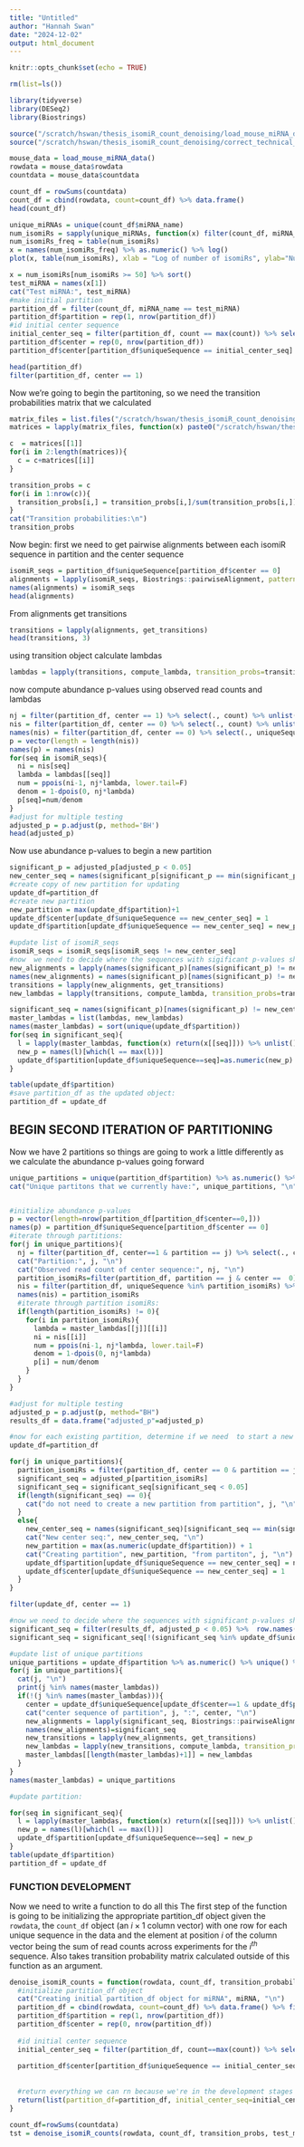 ```yaml
---
title: "Untitled"
author: "Hannah Swan"
date: "2024-12-02"
output: html_document
---
```


```r
knitr::opts_chunk$set(echo = TRUE)
```

```r
rm(list=ls())
```

```r
library(tidyverse)
library(DESeq2)
library(Biostrings)
```

```r
source("/scratch/hswan/thesis_isomiR_count_denoising/load_mouse_miRNA_data_function.R")
source("/scratch/hswan/thesis_isomiR_count_denoising/correct_technical_length_variant_functions.R")
```

```r
mouse_data = load_mouse_miRNA_data()
rowdata = mouse_data$rowdata
countdata = mouse_data$countdata
```

```r
count_df = rowSums(countdata) 
count_df = cbind(rowdata, count=count_df) %>% data.frame()
head(count_df)

unique_miRNAs = unique(count_df$miRNA_name)
num_isomiRs = sapply(unique_miRNAs, function(x) filter(count_df, miRNA_name == x) %>% nrow())
num_isomiRs_freq = table(num_isomiRs)
x = names(num_isomiRs_freq) %>% as.numeric() %>% log()
plot(x, table(num_isomiRs), xlab = "Log of number of isomiRs", ylab="Number of miRNAs")
```

```r
x = num_isomiRs[num_isomiRs >= 50] %>% sort()
test_miRNA = names(x[1])
cat("Test miRNA:", test_miRNA)
#make initial partition
partition_df = filter(count_df, miRNA_name == test_miRNA)
partition_df$partition = rep(1, nrow(partition_df))
#id initial center sequence
initial_center_seq = filter(partition_df, count == max(count)) %>% select(., uniqueSequence) %>% unlist() %>% unname()
partition_df$center = rep(0, nrow(partition_df))
partition_df$center[partition_df$uniqueSequence == initial_center_seq] = 1

head(partition_df)
filter(partition_df, center == 1)
```

\n\n Now we're going to begin the partitoning, so we need the transition probabilities  matrix that we calculated 
```r
matrix_files = list.files("/scratch/hswan/thesis_isomiR_count_denoising/transition_count_matrices")
matrices = lapply(matrix_files, function(x) paste0("/scratch/hswan/thesis_isomiR_count_denoising/transition_count_matrices/", x) %>% readRDS())

c  = matrices[[1]]
for(i in 2:length(matrices)){
  c = c+matrices[[i]]
}

transition_probs = c
for(i in 1:nrow(c)){
  transition_probs[i,] = transition_probs[i,]/sum(transition_probs[i,])
}
cat("Transition probabilities:\n")
transition_probs
```

\n\n Now begin: first we need to get pairwise alignments between each isomiR sequence in partition and the center sequence
```r
isomiR_seqs = partition_df$uniqueSequence[partition_df$center == 0]
alignments = lapply(isomiR_seqs, Biostrings::pairwiseAlignment, pattern = initial_center_seq)
names(alignments) = isomiR_seqs
head(alignments)
```
\n\n From alignments get transitions
```r
transitions = lapply(alignments, get_transitions)
head(transitions, 3)
```
\n\n using transition object calculate lambdas
```r
lambdas = lapply(transitions, compute_lambda, transition_probs=transition_probs)
```

\n\n now compute abundance p-values using observed read counts and lambdas
```r
nj = filter(partition_df, center == 1) %>% select(., count) %>% unlist() %>% unname()
nis = filter(partition_df, center == 0) %>% select(., count) %>% unlist()
names(nis) = filter(partition_df, center == 0) %>% select(., uniqueSequence) %>% unlist() 
p = vector(length = length(nis))
names(p) = names(nis)
for(seq in isomiR_seqs){
  ni = nis[seq]
  lambda = lambdas[[seq]]
  num = ppois(ni-1, nj*lambda, lower.tail=F)
  denom = 1-dpois(0, nj*lambda)
  p[seq]=num/denom
}
#adjust for multiple testing 
adjusted_p = p.adjust(p, method='BH')
head(adjusted_p)
```
\n\n Now use abundance p-values to begin a new  partition
```r
significant_p = adjusted_p[adjusted_p < 0.05] 
new_center_seq = names(significant_p[significant_p == min(significant_p)])
#create copy of new partition for updating
update_df=partition_df
#create new partition
new_partition = max(update_df$partition)+1
update_df$center[update_df$uniqueSequence == new_center_seq] = 1
update_df$partition[update_df$uniqueSequence == new_center_seq] = new_partition

#update list of isomiR_seqs
isomiR_seqs = isomiR_seqs[isomiR_seqs != new_center_seq]
#now  we need to decide where the sequences with sigificant p-values should go
new_alignments = lapply(names(significant_p)[names(significant_p) != new_center_seq], Biostrings::pairwiseAlignment, pattern = new_center_seq)
names(new_alignments) = names(significant_p)[names(significant_p) != new_center_seq]
transitions = lapply(new_alignments, get_transitions)
new_lambdas = lapply(transitions, compute_lambda, transition_probs=transition_probs)

significant_seq = names(significant_p)[names(significant_p) != new_center_seq]
master_lambdas = list(lambdas, new_lambdas)
names(master_lambdas) = sort(unique(update_df$partition))
for(seq in significant_seq){
  l = lapply(master_lambdas, function(x) return(x[[seq]])) %>% unlist()
  new_p = names(l)[which(l == max(l))]
  update_df$partition[update_df$uniqueSequence==seq]=as.numeric(new_p)
}

table(update_df$partition)
#save partition_df as the updated object:
partition_df = update_df
```

## BEGIN SECOND ITERATION OF PARTITIONING

\n\n Now we have 2 partitions so things are going to work a little differently as we calculate the abundance p-values going forward

```r
unique_partitions = unique(partition_df$partition) %>% as.numeric() %>% sort()
cat("Unique partitons that we currently have:", unique_partitions, "\n")


#initialize abundance p-values 
p = vector(length=nrow(partition_df[partition_df$center==0,]))
names(p) = partition_df$uniqueSequence[partition_df$center == 0]
#iterate through partitions:
for(j in unique_partitions){
  nj = filter(partition_df, center==1 & partition == j) %>% select(., count)  %>% unlist() %>%  unname()
  cat("Partition:", j, "\n")
  cat("Observed read count of center sequence:", nj, "\n")
  partition_isomiRs=filter(partition_df, partition == j & center ==  0) %>% select(., uniqueSequence) %>% unlist()
  nis = filter(partition_df, uniqueSequence %in% partition_isomiRs) %>% select(., count) %>% unlist()
  names(nis) = partition_isomiRs
  #iterate through partition isomiRs:
  if(length(partition_isomiRs) != 0){
    for(i in partition_isomiRs){
      lambda = master_lambdas[[j]][[i]]
      ni = nis[[i]]
      num = ppois(ni-1, nj*lambda, lower.tail=F)
      denom = 1-dpois(0, nj*lambda)
      p[i] = num/denom
    }
  }
}

#adjust for multiple testing
adjusted_p = p.adjust(p, method="BH") 
results_df = data.frame("adjusted_p"=adjusted_p)

#now for each existing partition, determine if we need  to start a new partition
update_df=partition_df

for(j in unique_partitions){
  partition_isomiRs = filter(partition_df, center == 0 & partition == j) %>% select(., uniqueSequence) %>% unlist() %>% unname()
  significant_seq = adjusted_p[partition_isomiRs]
  significant_seq = significant_seq[significant_seq < 0.05]
  if(length(significant_seq) == 0){
    cat("do not need to create a new partition from partition", j, "\n")
  }
  else{
    new_center_seq = names(significant_seq)[significant_seq == min(significant_seq)]
    cat("New center seq:", new_center_seq, "\n")
    new_partition = max(as.numeric(update_df$partition)) + 1
    cat("Creating partition", new_partition, "from partiton", j, "\n")
    update_df$partition[update_df$uniqueSequence == new_center_seq] = new_partition
    update_df$center[update_df$uniqueSequence == new_center_seq] = 1
  }
}

filter(update_df, center == 1)

#now we need to decide where the sequences with significant p-values should go
significant_seq = filter(results_df, adjusted_p < 0.05) %>%  row.names()
significant_seq = significant_seq[!(significant_seq %in% update_df$uniqueSequence[update_df$center==1])]

#update list of unique partitions
unique_partitions = update_df$partition %>% as.numeric() %>% unique() %>% sort()
for(j in unique_partitions){
  cat(j, "\n")
  print(j %in% names(master_lambdas))
  if(!(j %in% names(master_lambdas))){
    center = update_df$uniqueSequence[update_df$center==1 & update_df$partition==j]
    cat("center sequence of partition", j, ":", center, "\n")
    new_alignments = lapply(significant_seq, Biostrings::pairwiseAlignment, pattern=center)
    names(new_alignments)=significant_seq
    new_transitions = lapply(new_alignments, get_transitions)
    new_lambdas = lapply(new_transitions, compute_lambda, transition_probs=transition_probs)
    master_lambdas[[length(master_lambdas)+1]] = new_lambdas
  }
}
names(master_lambdas) = unique_partitions

#update partition:

for(seq in significant_seq){
  l = lapply(master_lambdas, function(x) return(x[[seq]])) %>% unlist()
  new_p = names(l)[which(l == max(l))]
  update_df$partition[update_df$uniqueSequence==seq] = new_p
}
table(update_df$partition)
partition_df = update_df
```

### FUNCTION DEVELOPMENT
\n\n Now we need to write a function to do all this
The first step of the function is going to be initializing the appropriate partition_df object given the `rowdata`, the `count_df` object (an $i \times 1$ column vector) with one row for each unique sequence in the data and the element at position $i$ of the column vector being the sum of read counts across experiments for the $i^{th}$ sequence. Also takes transition probability matrix calculated outside of this function as an argument. 
```r

denoise_isomiR_counts = function(rowdata, count_df, transition_probability_matrix, miRNA){
  #initialize partition_df object 
  cat("Creating initial partition_df object for miRNA", miRNA, "\n")
  partition_df = cbind(rowdata, count=count_df) %>% data.frame() %>% filter(., miRNA_name == miRNA)
  partition_df$partition = rep(1, nrow(partition_df))
  partition_df$center = rep(0, nrow(partition_df))
  
  #id initial center sequence 
  initial_center_seq = filter(partition_df, count==max(count)) %>% select(., uniqueSequence) %>% unlist() %>% unname()
  
  partition_df$center[partition_df$uniqueSequence == initial_center_seq] = 1
  
  
  #return everything we can rn because we're in the development stages (ugh lol)
  return(list(partition_df=partition_df, initial_center_seq=initial_center_seq))
}

```

```r
count_df=rowSums(countdata)
tst = denoise_isomiR_counts(rowdata, count_df, transition_probs, test_miRNA)

```
